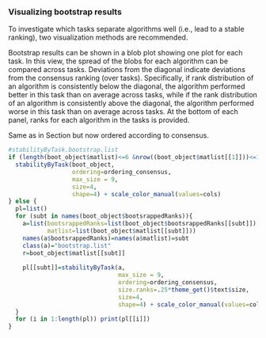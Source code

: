 ### Visualizing bootstrap results
To investigate which
tasks separate algorithms well (i.e., lead to a stable ranking),
two visualization methods are recommended.

Bootstrap results can be shown in a blob plot showing one plot for each
task. In this view, the spread of the blobs for each algorithm
can be compared across tasks. Deviations from the diagonal indicate deviations
from the consensus ranking (over tasks). Specifically, if rank
distribution of an algorithm is consistently below the diagonal,
the algorithm performed better in this task than on average
across tasks, while if the rank distribution of an algorithm
is consistently above the diagonal, the algorithm performed
worse in this task than on average across tasks. At the bottom
of each panel, ranks for each algorithm in the tasks is provided.


<!-- Shows which subtask leads to stable ranking and in which subtask ranking is more uncertain. -->


Same as in Section \ref{blobByTask} but now ordered according to consensus.

\bigskip

```r
#stabilityByTask.bootstrap.list
if (length(boot_object$matlist)<=6 &nrow((boot_object$matlist[[1]]))<=10 ){
  stabilityByTask(boot_object,
                  ordering=ordering_consensus,
                  max_size = 9,
                  size=4,
                  shape=4) + scale_color_manual(values=cols)
} else {
  pl=list()
  for (subt in names(boot_object$bootsrappedRanks)){
    a=list(bootsrappedRanks=list(boot_object$bootsrappedRanks[[subt]]),
           matlist=list(boot_object$matlist[[subt]]))
    names(a$bootsrappedRanks)=names(a$matlist)=subt
    class(a)="bootstrap.list"
    r=boot_object$matlist[[subt]]
    
    pl[[subt]]=stabilityByTask(a,
                               max_size = 9,
                               ordering=ordering_consensus,
                               size.ranks=.25*theme_get()$text$size,
                               size=4,
                               shape=4) + scale_color_manual(values=cols)
  }
  for (i in 1:length(pl)) print(pl[[i]])
}
```